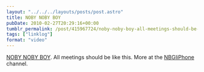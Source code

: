 ```yaml
---
layout: "../../../layouts/posts/post.astro"
title: NOBY NOBY BOY
pubDate: 2010-02-27T20:29:16+00:00
tumblr_permalink: /post/415967724/noby-noby-boy-all-meetings-should-be-like-this
tags: ["linklog"]
format: "video"
---
```



<YouTube id="https://www.youtube.com/watch?v=Q1SS-GqSv7g" />

[NOBY NOBY BOY][1]. All meetings should be like this. More at the [NBGIiPhone][2] channel.

[1]: https://www.youtube.com/watch?v=Q1SS-GqSv7g
[2]: http://www.youtube.com/user/NBGIiPhone
